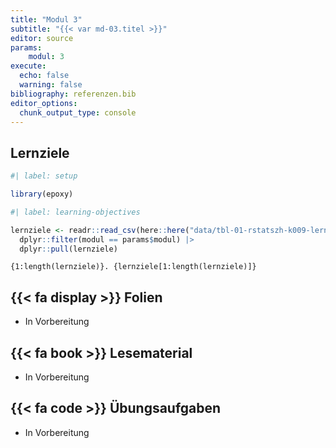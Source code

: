 ```yaml
---
title: "Modul 3"
subtitle: "{{< var md-03.titel >}}"
editor: source
params:
    modul: 3
execute: 
  echo: false
  warning: false
bibliography: referenzen.bib
editor_options: 
  chunk_output_type: console
---
```


## Lernziele

```r
#| label: setup

library(epoxy)
```

```r
#| label: learning-objectives

lernziele <- readr::read_csv(here::here("data/tbl-01-rstatszh-k009-lernziele.csv")) |> 
  dplyr::filter(modul == params$modul) |>
  dplyr::pull(lernziele)

```

```epoxy
{1:length(lernziele)}. {lernziele[1:length(lernziele)]}
```

## {{< fa display >}} Folien

- In Vorbereitung

## {{< fa book >}} Lesematerial

- In Vorbereitung

## {{< fa code >}} Übungsaufgaben

- In Vorbereitung